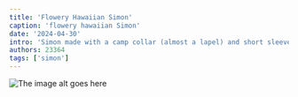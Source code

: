 ```yaml
---
title: 'Flowery Hawaiian Simon'
caption: 'flowery hawaiian Simon'
date: '2024-04-30'
intro: 'Simon made with a camp collar (almost a lapel) and short sleeves. Fabric is 100% cotton.'
authors: 23364
tags: ['simon']
---
```


<!-- truncate -->

![The image alt goes here](https://imagedelivery.net/ouSuR9yY1bHt-fuAokSA5Q/showcase-flowery-hawaiian-simon-1/public 'The image caption/title goes here')
